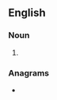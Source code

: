 ==English==

===Noun===
{{head|en|noun form}}

# {{plural of|moper|lang=en}}

===Anagrams===
* {{anagrams|en|a=emoprs|EPROMs|Premos|proems|remops}}